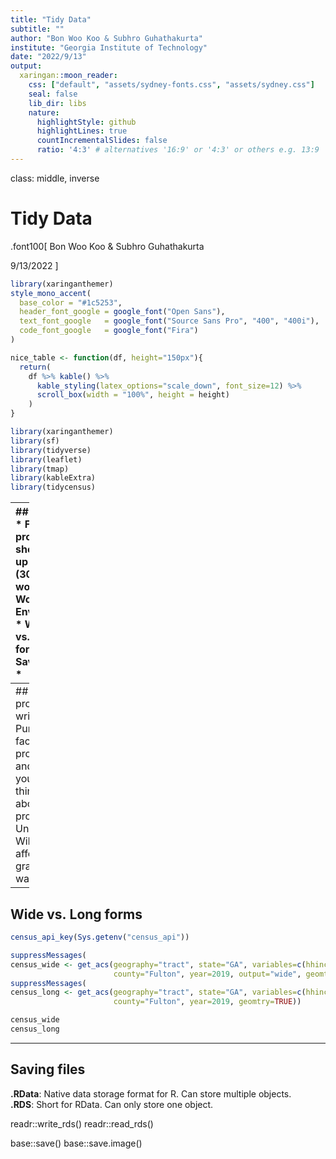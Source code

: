 ```yaml
---
title: "Tidy Data"
subtitle: ""
author: "Bon Woo Koo & Subhro Guhathakurta"
institute: "Georgia Institute of Technology"
date: "2022/9/13"
output:
  xaringan::moon_reader:
    css: ["default", "assets/sydney-fonts.css", "assets/sydney.css"]
    seal: false
    lib_dir: libs
    nature:
      highlightStyle: github
      highlightLines: true
      countIncrementalSlides: false
      ratio: '4:3' # alternatives '16:9' or '4:3' or others e.g. 13:9
---
```

class: middle, inverse

# Tidy Data

.font100[
Bon Woo Koo & Subhro Guhathakurta

9/13/2022
]

```r
library(xaringanthemer)
style_mono_accent(
  base_color = "#1c5253",
  header_font_google = google_font("Open Sans"),
  text_font_google   = google_font("Source Sans Pro", "400", "400i"),
  code_font_google   = google_font("Fira")
)

nice_table <- function(df, height="150px"){
  return(
    df %>% kable() %>% 
      kable_styling(latex_options="scale_down", font_size=12) %>% 
      scroll_box(width = "100%", height = height)
    )
}
```

```r
library(xaringanthemer)
library(sf)
library(tidyverse)
library(leaflet)
library(tmap)
library(kableExtra)
library(tidycensus)
```

---
## Content
* Final project - short write up (300~500 words)
* Working Environment
* Wide vs. Long forms
* Saving files
* 

---
## Final project write-up
Purpose: To facilitate the progress and nudge you to start thinking about the project.
Ungraded: Will not affect your grade in any way.

---
## Wide vs. Long forms
```r
census_api_key(Sys.getenv("census_api"))

suppressMessages(
census_wide <- get_acs(geography="tract", state="GA", variables=c(hhincome='B19019_001', race.tot = "B02001_001"), 
                       county="Fulton", year=2019, output="wide", geomtry=TRUE))
suppressMessages(
census_long <- get_acs(geography="tract", state="GA", variables=c(hhincome='B19019_001', race.tot = "B02001_001"), 
                       county="Fulton", year=2019, geomtry=TRUE))

census_wide
census_long
```

---
## Saving files


**.RData**: Native data storage format for R. Can store multiple objects.  
**.RDS**: Short for RData. Can only store one object.

readr::write_rds()
readr::read_rds()

base::save()
base::save.image()















